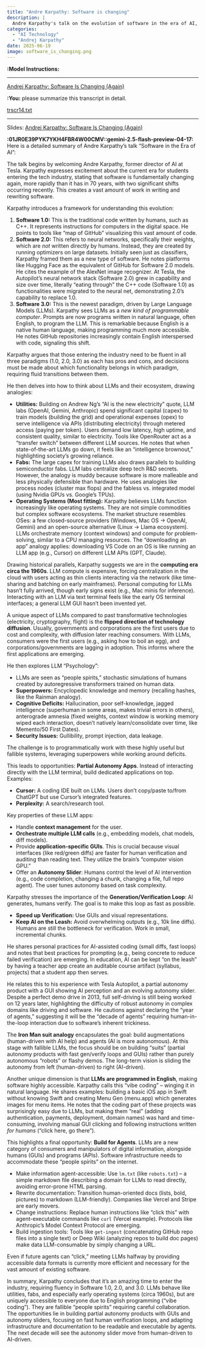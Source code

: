 ```yaml
---
title: "Andre Karpathy: Software is changing"
description: |
  Andre Karpathy's talk on the evolution of software in the era of AI, discussing Software 1.0, 2.0, and 3.0, the role of LLMs, and the future of programming.
categories:
  - "AI Technology"
  - "Andrej Karpathy"   
date: 2025-06-19
image: software_is_changing.png
---
```


**:Model Instructions:** 

  ---

[Andrej Karpathy: Software Is Changing (Again)](https://www.youtube.com/watch?v=LCEmiRjPEtQ)
  
  
**:You:** please summarize this transcript in detail.

[trscr14.txt](/Users/mortenlorenzen/Desktop/trscr14.txt)

---

Slides: [Andrej Karpathy: Software Is Changing (Again)](andrej_karpathy_ycaistartup2025_compressed.pdf)

**:01JR0E39PYK7YKH4FBR4W00CMV::gemini-2.5-flash-preview-04-17:** Here is a detailed summary of Andre Karpathy's talk "Software in the Era of AI":

The talk begins by welcoming Andre Karpathy, former director of AI at Tesla. Karpathy expresses excitement about the current era for students entering the tech industry, stating that software is fundamentally changing again, more rapidly than it has in 70 years, with two significant shifts occurring recently. This creates a vast amount of work in writing and rewriting software.

Karpathy introduces a framework for understanding this evolution:

1.  **Software 1.0:** This is the traditional code written by humans, such as C++. It represents instructions for computers in the digital space. He points to tools like "map of GitHub" visualizing this vast amount of code.
2.  **Software 2.0:** This refers to neural networks, specifically their weights, which are *not* written directly by humans. Instead, they are created by running optimizers on large datasets. Initially seen just as classifiers, Karpathy framed them as a new type of software. He notes platforms like Hugging Face as the equivalent of GitHub for Software 2.0 models. He cites the example of the AlexNet image recognizer. At Tesla, the Autopilot's neural network stack (Software 2.0) grew in capability and size over time, literally "eating through" the C++ code (Software 1.0) as functionalities were migrated to the neural net, demonstrating 2.0's capability to replace 1.0.
3.  **Software 3.0:** This is the newest paradigm, driven by Large Language Models (LLMs). Karpathy sees LLMs as a *new kind of programmable computer*. Prompts are now programs written in natural language, often English, to program the LLM. This is remarkable because English is a native human language, making programming much more accessible. He notes GitHub repositories increasingly contain English interspersed with code, signaling this shift.

Karpathy argues that those entering the industry need to be fluent in all three paradigms (1.0, 2.0, 3.0) as each has pros and cons, and decisions must be made about which functionality belongs in which paradigm, requiring fluid transitions between them.

He then delves into how to think about LLMs and their ecosystem, drawing analogies:

*   **Utilities:** Building on Andrew Ng's "AI is the new electricity" quote, LLM labs (OpenAI, Gemini, Anthropic) spend significant capital (capex) to train models (building the grid) and operational expenses (opex) to serve intelligence via APIs (distributing electricity) through metered access (paying per token). Users demand low latency, high uptime, and consistent quality, similar to electricity. Tools like OpenRouter act as a "transfer switch" between different LLM sources. He notes that when state-of-the-art LLMs go down, it feels like an "intelligence brownout," highlighting society's growing reliance.
*   **Fabs:** The large capex for training LLMs also draws parallels to building semiconductor fabs. LLM labs centralize deep tech R&D secrets. However, the analogy is muddy because software is more malleable and less physically defensible than hardware. He uses analogies like process nodes (cluster max flops) and the fabless vs. integrated model (using Nvidia GPUs vs. Google's TPUs).
*   **Operating Systems (Most fitting):** Karpathy believes LLMs function increasingly like operating systems. They are not simple commodities but complex software ecosystems. The market structure resembles OSes: a few closed-source providers (Windows, Mac OS -> OpenAI, Gemini) and an open-source alternative (Linux -> Llama ecosystem). LLMs orchestrate memory (context windows) and compute for problem-solving, similar to a CPU managing resources. The "downloading an app" analogy applies: downloading VS Code on an OS is like running an LLM app (e.g., Cursor) on different LLM APIs (GPT, Claude).

Drawing historical parallels, Karpathy suggests we are in the **computing era circa the 1960s**. LLM compute is expensive, forcing centralization in the cloud with users acting as thin clients interacting via the network (like time-sharing and batching on early mainframes). Personal computing for LLMs hasn't fully arrived, though early signs exist (e.g., Mac minis for inference). Interacting with an LLM via text terminal feels like the early OS terminal interfaces; a general LLM GUI hasn't been invented yet.

A unique aspect of LLMs compared to past transformative technologies (electricity, cryptography, flight) is the **flipped direction of technology diffusion**. Usually, governments and corporations are the first users due to cost and complexity, with diffusion later reaching consumers. With LLMs, consumers were the first users (e.g., asking how to boil an egg), and corporations/governments are lagging in adoption. This informs where the first applications are emerging.

He then explores LLM "Psychology":

*   LLMs are seen as "people spirits," stochastic simulations of humans created by autoregressive transformers trained on human data.
*   **Superpowers:** Encyclopedic knowledge and memory (recalling hashes, like the Rainman analogy).
*   **Cognitive Deficits:** Hallucination, poor self-knowledge, jagged intelligence (superhuman in some areas, makes trivial errors in others), anterograde amnesia (fixed weights, context window is working memory wiped each interaction, doesn't natively learn/consolidate over time, like Memento/50 First Dates).
*   **Security Issues:** Gullibility, prompt injection, data leakage.

The challenge is to programmatically work with these highly useful but fallible systems, leveraging superpowers while working around deficits.

This leads to opportunities: **Partial Autonomy Apps**. Instead of interacting directly with the LLM terminal, build dedicated applications on top. Examples:

*   **Cursor:** A coding IDE built on LLMs. Users don't copy/paste to/from ChatGPT but use Cursor's integrated features.
*   **Perplexity:** A search/research tool.

Key properties of these LLM apps:

*   Handle **context management** for the user.
*   **Orchestrate multiple LLM calls** (e.g., embedding models, chat models, diff models).
*   Provide **application-specific GUIs**. This is crucial because visual interfaces (like red/green diffs) are faster for human verification and auditing than reading text. They utilize the brain's "computer vision GPU."
*   Offer an **Autonomy Slider**: Humans control the level of AI intervention (e.g., code completion, changing a chunk, changing a file, full repo agent). The user tunes autonomy based on task complexity.

Karpathy stresses the importance of the **Generation/Verification Loop**: AI generates, humans verify. The goal is to make this loop as fast as possible.

*   **Speed up Verification:** Use GUIs and visual representations.
*   **Keep AI on the Leash:** Avoid overwhelming outputs (e.g., 10k line diffs). Humans are still the bottleneck for verification. Work in small, incremental chunks.

He shares personal practices for AI-assisted coding (small diffs, fast loops) and notes that best practices for prompting (e.g., being concrete to reduce failed verification) are emerging. In education, AI can be kept "on the leash" by having a teacher app create an auditable course artifact (syllabus, projects) that a student app then serves.

He relates this to his experience with Tesla Autopilot, a partial autonomy product with a GUI showing AI perception and an evolving autonomy slider. Despite a perfect demo drive in 2013, full self-driving is still being worked on 12 years later, highlighting the difficulty of robust autonomy in complex domains like driving and software. He cautions against declaring the "year of agents," suggesting it will be the "decade of agents" requiring human-in-the-loop interaction due to software's inherent trickiness.

The **Iron Man suit analogy** encapsulates the goal: build augmentations (human-driven with AI help) and agents (AI is more autonomous). At this stage with fallible LLMs, the focus should be on building "suits" (partial autonomy products with fast gen/verify loops and GUIs) rather than purely autonomous "robots" or flashy demos. The long-term vision is sliding the autonomy from left (human-driven) to right (AI-driven).

Another unique dimension is that **LLMs are programmed in English**, making software highly accessible. Karpathy calls this "vibe coding" – winging it in natural language. He shares examples: building a basic iOS app in Swift without knowing Swift and creating Menu Gen (menu.app) which generates images for menu items. He notes that the coding part of these projects was surprisingly easy due to LLMs, but making them "real" (adding authentication, payments, deployment, domain names) was hard and time-consuming, involving manual GUI clicking and following instructions written *for humans* ("click here, go there").

This highlights a final opportunity: **Build for Agents**. LLMs are a new category of consumers and manipulators of digital information, alongside humans (GUIs) and programs (APIs). Software infrastructure needs to accommodate these "people spirits" on the internet.

*   Make information agent-accessible: Use `lm.txt` (like `robots.txt`) – a simple markdown file describing a domain for LLMs to read directly, avoiding error-prone HTML parsing.
*   Rewrite documentation: Transition human-oriented docs (lists, bold, pictures) to markdown (LLM-friendly). Companies like Vercel and Stripe are early movers.
*   Change instructions: Replace human instructions like "click this" with agent-executable commands like `curl` (Vercel example). Protocols like Anthropic's Model Context Protocol are emerging.
*   Build ingestion tools: Tools like `get-ingest` (concatenating GitHub repo files into a single text) or Deep Wiki (analyzing repos to build doc pages) make data LLM-consumable by simply changing a URL.

Even if future agents can "click," meeting LLMs halfway by providing accessible data formats is currently more efficient and necessary for the vast amount of existing software.

In summary, Karpathy concludes that it's an amazing time to enter the industry, requiring fluency in Software 1.0, 2.0, and 3.0. LLMs behave like utilities, fabs, and especially early operating systems (circa 1960s), but are uniquely accessible to everyone due to English programming ("vibe coding"). They are fallible "people spirits" requiring careful collaboration. The opportunities lie in building partial autonomy products with GUIs and autonomy sliders, focusing on fast human verification loops, and adapting infrastructure and documentation to be readable and executable by agents. The next decade will see the autonomy slider move from human-driven to AI-driven.

